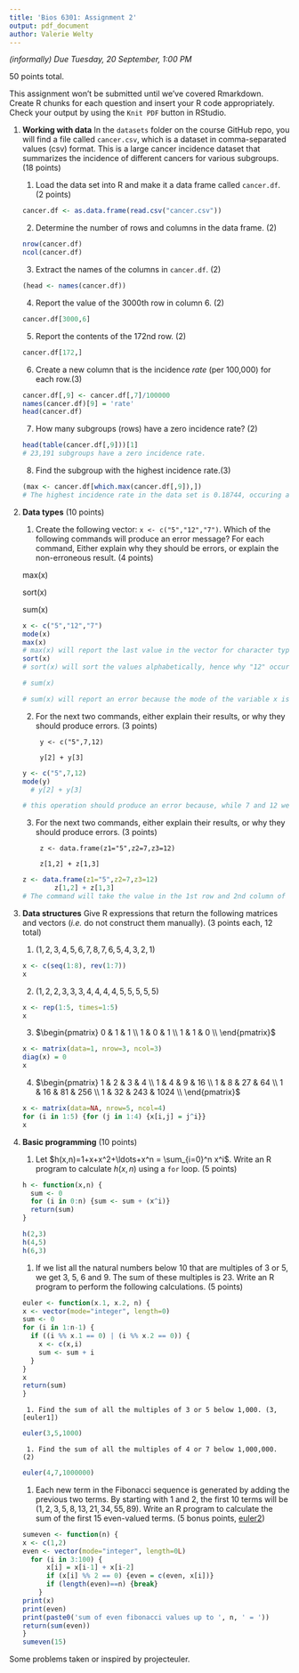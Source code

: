 ```yaml
---
title: 'Bios 6301: Assignment 2'
output: pdf_document
author: Valerie Welty
---
```


*(informally) Due Tuesday, 20 September, 1:00 PM*

50 points total.

This assignment won't be submitted until we've covered Rmarkdown.
Create R chunks for each question and insert your R code appropriately.
Check your output by using the `Knit PDF` button in RStudio.

1. **Working with data** In the `datasets` folder on the course GitHub repo, you will find a file called `cancer.csv`, which is a dataset in comma-separated values (csv) format. This is a large cancer incidence dataset that summarizes the incidence of different cancers for various subgroups. (18 points)

    1. Load the data set into R and make it a data frame called `cancer.df`. (2 points)
    
    ```r
    cancer.df <- as.data.frame(read.csv("cancer.csv"))
    ```

    2. Determine the number of rows and columns in the data frame. (2)
    
    ```r
    nrow(cancer.df)
    ncol(cancer.df)
    ```

    3. Extract the names of the columns in `cancer.df`. (2)
    ```r
    (head <- names(cancer.df))
    ```

    4. Report the value of the 3000th row in column 6. (2)
    ```r
    cancer.df[3000,6]
    ```

    5. Report the contents of the 172nd row. (2)
    ```r
    cancer.df[172,]
    ```

    6. Create a new column that is the incidence *rate* (per 100,000) for each row.(3)
    ```r
    cancer.df[,9] <- cancer.df[,7]/100000
    names(cancer.df)[9] = 'rate'
    head(cancer.df)
    ```

    7. How many subgroups (rows) have a zero incidence rate? (2)
    ```r
    head(table(cancer.df[,9]))[1]
    # 23,191 subgroups have a zero incidence rate.
    ```

    8. Find the subgroup with the highest incidence rate.(3)
    ```r
    (max <- cancer.df[which.max(cancer.df[,9]),])
    # The highest incidence rate in the data set is 0.18744, occuring at subgroup 21387.  
    ```

2. **Data types** (10 points)

    1. Create the following vector: `x <- c("5","12","7")`. Which of the following commands will produce an error message? For each command, Either explain why they should be errors, or explain the non-erroneous result. (4 points)
    
    max(x)
    
    sort(x)
    
    sum(x)
    
    ```r
    x <- c("5","12","7")
    mode(x)
    max(x)
    # max(x) will report the last value in the vector for character type. 
    sort(x)
    # sort(x) will sort the values alphabetically, hence why "12" occurs first (the 1 in front)
    
    # sum(x)
    
    # sum(x) will report an error because the mode of the variable x is character, and sum(x) can only operate on numeric/integer types.
    ```

            
    2. For the next two commands, either explain their results, or why they should produce errors. (3 points)

            y <- c("5",7,12)
            
            y[2] + y[3]
            
    ```r
    y <- c("5",7,12)
    mode(y)
      # y[2] + y[3]
    
    # this operation should produce an error because, while 7 and 12 were inputted as numeric values, there was a character value in the vector as well. Character is the least flexible value, so because there was a character value in the vector the remaining values will be forced into character values as well. Thus, y[2] and y[3] are not numeric values and thus cannot be operated on mathematically. 
    ```

    3. For the next two commands, either explain their results, or why they should produce errors. (3 points)

            z <- data.frame(z1="5",z2=7,z3=12)
            
            z[1,2] + z[1,3]
            
    ```r
    z <- data.frame(z1="5",z2=7,z3=12)
            z[1,2] + z[1,3]
    # The command will take the value in the 1st row and 2nd column of z (=7) and add it to the value in the first row and third column of z (=12) which results in 19. 
    ```

3. **Data structures** Give R expressions that return the following matrices and vectors (*i.e.* do not construct them manually). (3 points each, 12 total)

    1. $(1,2,3,4,5,6,7,8,7,6,5,4,3,2,1)$
    ```r
    x <- c(seq(1:8), rev(1:7))
    x
    ```
    
    2. $(1,2,2,3,3,3,4,4,4,4,5,5,5,5,5)$
    ```r
    x <- rep(1:5, times=1:5)
    x
    ```

    3. $\begin{pmatrix}
      0 & 1 & 1  \\
      1 & 0 & 1  \\
      1 & 1 & 0  \\
    \end{pmatrix}$
    
    ```r
    x <- matrix(data=1, nrow=3, ncol=3)
    diag(x) = 0
    x
    ```

    4. $\begin{pmatrix}
      1 & 2 & 3 & 4 \\
      1 & 4 & 9 & 16 \\
      1 & 8 & 27 & 64  \\
      1 & 16 & 81 & 256 \\
      1 & 32 & 243 & 1024  \\
    \end{pmatrix}$
    
    ```r
    x <- matrix(data=NA, nrow=5, ncol=4)
    for (i in 1:5) {for (j in 1:4) {x[i,j] = j^i}}
    x
    ```

4. **Basic programming** (10 points)

    1. Let $h(x,n)=1+x+x^2+\ldots+x^n = \sum_{i=0}^n x^i$. Write an R program to calculate $h(x,n)$ using a `for` loop. (5 points)
    ```r
    h <- function(x,n) {
      sum <- 0
      for (i in 0:n) {sum <- sum + (x^i)}
      return(sum)
    }
    
    h(2,3)
    h(4,5)
    h(6,3)
    ```

    1. If we list all the natural numbers below 10 that are multiples of 3 or 5, we get 3, 5, 6 and 9. The sum of these multiples is 23. Write an R program to perform the following calculations. (5 points)
    
    ```r
    euler <- function(x.1, x.2, n) {
    x <- vector(mode="integer", length=0)
    sum <- 0
    for (i in 1:n-1) {
      if ((i %% x.1 == 0) | (i %% x.2 == 0)) {
        x <- c(x,i)
        sum <- sum + i
      }
    }
    x
    return(sum)
    }
    ```

        1. Find the sum of all the multiples of 3 or 5 below 1,000. (3, [euler1])
        
    ```r
    euler(3,5,1000)
    ```

        1. Find the sum of all the multiples of 4 or 7 below 1,000,000. (2)
        
    ```r
    euler(4,7,1000000)
    ```

    1. Each new term in the Fibonacci sequence is generated by adding the previous two terms. By starting with 1 and 2, the first 10 terms will be $(1, 2, 3, 5, 8, 13, 21, 34, 55, 89)$. Write an R program to calculate the sum of the first 15 even-valued terms. (5 bonus points, [euler2])

    ```r
    sumeven <- function(n) {
    x <- c(1,2)
    even <- vector(mode="integer", length=0L)
      for (i in 3:100) {
          x[i] = x[i-1] + x[i-2]
          if (x[i] %% 2 == 0) {even = c(even, x[i])}
          if (length(even)==n) {break}
        }
    print(x)
    print(even)
    print(paste0('sum of even fibonacci values up to ', n, ' = '))
    return(sum(even))
    }
    sumeven(15)
    ```



Some problems taken or inspired by projecteuler.

[euler1]:https://projecteuler.net/problem=1
[euler2]: https://projecteuler.net/problem=2